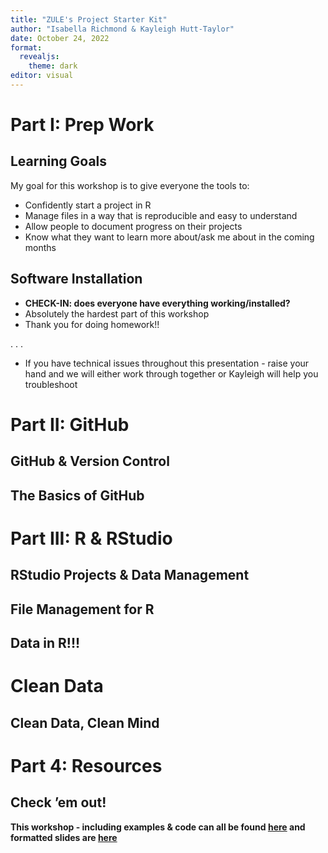 ```yaml
---
title: "ZULE's Project Starter Kit"
author: "Isabella Richmond & Kayleigh Hutt-Taylor"
date: October 24, 2022
format: 
  revealjs:
    theme: dark
editor: visual
---
```


# Part I: Prep Work

## Learning Goals

My goal for this workshop is to give everyone the tools to:

-   Confidently start a project in R
-   Manage files in a way that is reproducible and easy to understand
-   Allow people to document progress on their projects
-   Know what they want to learn more about/ask me about in the coming months

## Software Installation

-   **CHECK-IN: does everyone have everything working/installed?**
-   Absolutely the hardest part of this workshop
-   Thank you for doing homework!!

. . .

-   If you have technical issues throughout this presentation - raise your hand and we will either work through together or Kayleigh will help you troubleshoot

# Part II: GitHub

## GitHub & Version Control

## The Basics of GitHub

# Part III: R & RStudio

## RStudio Projects & Data Management

## File Management for R

## Data in R!!!

# Clean Data

## Clean Data, Clean Mind

# Part 4: Resources

## Check 'em out!

**This workshop - including examples & code can all be found [here](https://github.com/zule-lab/project-starter-workshop) and formatted slides are [here](https://zule-lab.github.io/project-starter-workshop/)**
